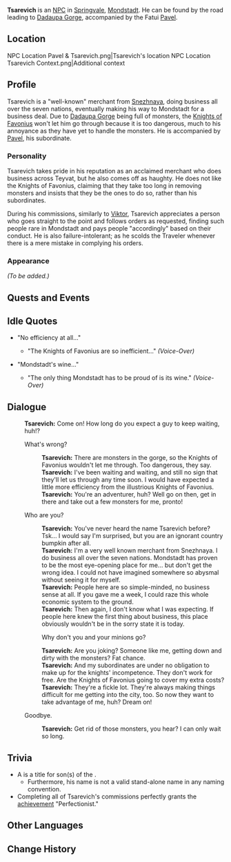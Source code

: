 {{Meta
<!-- REMOVE THIS TEMPLATE AFTER ADDING MISSING INFO -->
|missing_NPC_profile  = yes
}}
{{Character Infobox
|image            = NPC Tsarevich.png
|region           = Mondstadt
|region2          = Snezhnaya
|type             = NPC
}}
'''Tsarevich''' {{Lang|ru=Царевич|ru_rm=Tsarevich}} is an [[NPC]] in [[Springvale]], [[Mondstadt]]. He can be found by the road leading to [[Dadaupa Gorge]], accompanied by the Fatui [[Pavel]].

==Location==
<gallery hideaddbutton="true" captionalign="center">
NPC Location Pavel & Tsarevich.png|Tsarevich's location
NPC Location Tsarevich Context.png|Additional context
</gallery>

==Profile==
Tsarevich is a "well-known" merchant from [[Snezhnaya]], doing business all over the seven nations, eventually making his way to Mondstadt for a business deal. Due to [[Dadaupa Gorge]] being full of monsters, the [[Knights of Favonius]] won't let him go through because it is too dangerous, much to his annoyance as they have yet to handle the monsters. He is accompanied by [[Pavel]], his subordinate.

===Personality===
Tsarevich takes pride in his reputation as an acclaimed merchant who does business across Teyvat, but he also comes off as haughty. He does not like the Knights of Favonius, claiming that they take too long in removing monsters and insists that they be the ones to do so, rather than his subordinates.

During his commissions, similarly to [[Viktor]], Tsarevich appreciates a person who goes straight to the point and follows orders as requested, finding such people rare in Mondstadt and pays people "accordingly" based on their conduct. He is also failure-intolerant; as he scolds the Traveler whenever there is a mere mistake in complying his orders.

===Appearance===
''(To be added.)''

==Quests and Events==
{{Quest Appearances}}

==Idle Quotes==
*"No efficiency at all..."
**{{A|VO Tsarevich 01.ogg}} "The Knights of Favonius are so inefficient..." ''(Voice-Over)''
*"Mondstadt's wine..."
**{{A|VO Tsarevich 02.ogg}} "The only thing Mondstadt has to be proud of is its wine." ''(Voice-Over)''

==Dialogue==
{{Dialogue start}}
:'''Tsarevich:''' Come on! How long do you expect a guy to keep waiting, huh!?
:{{DIcon}} What's wrong?
::'''Tsarevich:''' There are monsters in the gorge, so the Knights of Favonius wouldn't let me through. Too dangerous, they say.
::'''Tsarevich:''' I've been waiting and waiting, and still no sign that they'll let us through any time soon. I would have expected a little more efficiency from the illustrious Knights of Favonius.
::'''Tsarevich:''' You're an adventurer, huh? Well go on then, get in there and take out a few monsters for me, pronto!
:{{DIcon}} Who are you?
::'''Tsarevich:''' You've never heard the name Tsarevich before? Tsk... I would say I'm surprised, but you are an ignorant country bumpkin after all.
::'''Tsarevich:''' I'm a very well known merchant from Snezhnaya. I do business all over the seven nations. Mondstadt has proven to be the most eye-opening place for me... but don't get the wrong idea. I could not have imagined somewhere so abysmal without seeing it for myself.
::'''Tsarevich:''' People here are so simple-minded, no business sense at all. If you gave me a week, I could raze this whole economic system to the ground.
::'''Tsarevich:''' Then again, I don't know what I was expecting. If people here knew the first thing about business, this place obviously wouldn't be in the sorry state it is today.
::{{DIcon}} Why don't you and your minions go?
::'''Tsarevich:''' Are you joking? Someone like me, getting down and dirty with the monsters? Fat chance.
::'''Tsarevich:''' And my subordinates are under no obligation to make up for the knights' incompetence. They don't work for free. Are the Knights of Favonius going to cover my extra costs?
::'''Tsarevich:''' They're a fickle lot. They're always making things difficult for me getting into the city, too. So now they want to take advantage of me, huh? Dream on!
:{{DIcon}} Goodbye.
::'''Tsarevich:''' Get rid of those monsters, you hear? I can only wait so long.
{{Dialogue end}}

==Trivia==
* A {{Lang|"{{w|tsarevich}}"|ru={{wt|царевич}}|ru_rm=tsarevich}} is a title for son(s) of the {{w|tsar}}.
** Furthermore, his name is not a valid stand-alone name in any naming convention.
* Completing all of Tsarevich's commissions perfectly grants the [[achievement]] "Perfectionist."

==Other Languages==
{{Other Languages
|en      = Tsarevich
|zhs     = 查耶维奇
|zhs_rm  = Cháyéwéiqí
|zht     = 察列維奇
|zht_rm  = Cháyéwéiqí
|zh_tl   = 
|ja      = ツァレーヴィチ
|ja_rm   = Tsareevichi
|ja_tl   = 
|ko      = 짜레비치
|ko_rm   = Jjarebichi
|ko_tl   = 
|es      = Tsarevich
|fr      = Tsarevich
|ru      = Царевич
|ru_tl   = Son of a Tsar
|th      = Tsarevich
|vi      = Tsarevich
|de      = Tsarevich
|id      = Tsarevich
|pt      = Tsarevich
}}

==Change History==
{{Change History|1.0}}
